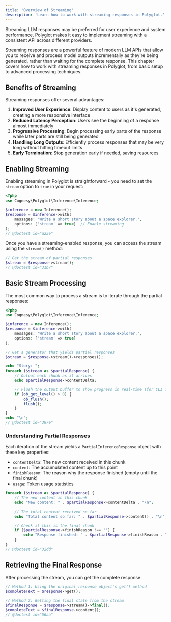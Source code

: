 ```yaml
---
title: 'Overview of Streaming'
description: 'Learn how to work with streaming responses in Polyglot.'
---
```


Streaming LLM responses may be preferred for user experience and system performance. Polyglot makes it easy to implement streaming with a consistent API across different providers.

Streaming responses are a powerful feature of modern LLM APIs that allow you to receive and process model outputs incrementally as they're being generated, rather than waiting for the complete response. This chapter covers how to work with streaming responses in Polyglot, from basic setup to advanced processing techniques.


## Benefits of Streaming

Streaming responses offer several advantages:

1. **Improved User Experience**: Display content to users as it's generated, creating a more responsive interface
2. **Reduced Latency Perception**: Users see the beginning of a response almost immediately
3. **Progressive Processing**: Begin processing early parts of the response while later parts are still being generated
4. **Handling Long Outputs**: Efficiently process responses that may be very long without hitting timeout limits
5. **Early Termination**: Stop generation early if needed, saving resources


## Enabling Streaming

Enabling streaming in Polyglot is straightforward - you need to set the `stream` option to `true` in your request:

```php
<?php
use Cognesy\Polyglot\Inference\Inference;

$inference = new Inference();
$response = $inference->with(
    messages: 'Write a short story about a space explorer.',
    options: ['stream' => true]  // Enable streaming
);
// @doctest id="a23e"
```

Once you have a streaming-enabled response, you can access the stream using the `stream()` method:

```php
// Get the stream of partial responses
$stream = $response->stream();
// @doctest id="31b7"
```


## Basic Stream Processing

The most common way to process a stream is to iterate through the partial responses:

```php
<?php
use Cognesy\Polyglot\Inference\Inference;

$inference = new Inference();
$response = $inference->with(
    messages: 'Write a short story about a space explorer.',
    options: ['stream' => true]
);

// Get a generator that yields partial responses
$stream = $response->stream()->responses();

echo "Story: ";
foreach ($stream as $partialResponse) {
    // Output each chunk as it arrives
    echo $partialResponse->contentDelta;

    // Flush the output buffer to show progress in real-time (for CLI or streaming HTTP responses)
    if (ob_get_level() > 0) {
        ob_flush();
        flush();
    }
}
echo "\n";
// @doctest id="387e"
```

### Understanding Partial Responses

Each iteration of the stream yields a `PartialInferenceResponse` object with these key properties:

- `contentDelta`: The new content received in this chunk
- `content`: The accumulated content up to this point
- `finishReason`: The reason why the response finished (empty until the final chunk)
- `usage`: Token usage statistics

```php
foreach ($stream as $partialResponse) {
    // The new content in this chunk
    echo "New content: " . $partialResponse->contentDelta . "\n";

    // The total content received so far
    echo "Total content so far: " . $partialResponse->content() . "\n";

    // Check if this is the final chunk
    if ($partialResponse->finishReason !== '') {
        echo "Response finished: " . $partialResponse->finishReason . "\n";
    }
}
// @doctest id="32dd"
```

## Retrieving the Final Response

After processing the stream, you can get the complete response:

```php
// Method 1: Using the original response object's get() method
$completeText = $response->get();

// Method 2: Getting the final state from the stream
$finalResponse = $response->stream()->final();
$completeText = $finalResponse->content();
// @doctest id="56aa"
```


